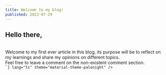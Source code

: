 ```yaml
---
title: Welcome to my blog!
published: 2023-07-29
---
```


## Hello there,
<br />
Welcome to my first ever article in this blog, its purpose will be to reflect on my learnings and share my opinions on different topics.
<br/>
Feel free to leave a comment on the non-existent comment section.
<br />
<Code code={`// This is a code sample

`} lang="ts" theme="material-theme-palenight" />
